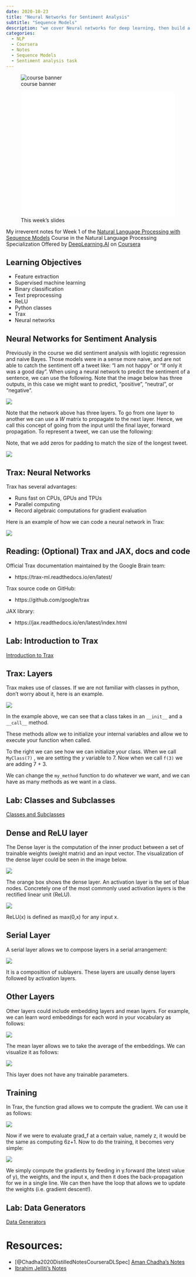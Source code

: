 ```yaml
---
date: 2020-10-23
title: "Neural Networks for Sentiment Analysis"
subtitle: "Sequence Models"
description: "we cover Neural networks for deep learning, then build a tweet classifier that places tweets into positive or negative sentiment categories, using a DNN."
categories: 
  - NLP 
  - Coursera 
  - Notes
  - Sequence Models
  - Sentiment analysis task
---
```


![course banner](/images/Course-Logo-3-3.webp){.column-margin .nolightbox}

::: {#fig-slide-deck .column-margin}
![This week's slides](slides.pdf){width="420px" height="340px" style="@page {size: 16in 9in;  margin: 0;}"  group="slides"}
:::

My irreverent notes for Week 1 of the [Natural Language Processing with Sequence Models](https://www.coursera.org/learn/sequence-models-in-nlp/home/welcome) Course in the Natural Language Processing Specialization Offered by [DeepLearning.AI](DeepLearning.AI) on [Coursera](https://www.coursera.org/)


::: {.callout-important}
## Learning Objectives

- Feature extraction
- Supervised machine learning
- Binary classification
- Text preprocessing
- ReLU
- Python classes
- Trax
- Neural networks

:::

## Neural Networks for Sentiment Analysis

Previously in the course we did sentiment analysis with logistic regression and naive Bayes. Those models were in a sense more naive, and are not able to catch the sentiment off a tweet like: "I am not happy " or "If only it was a good day". When using a neural network to predict the sentiment of a sentence, we can use the following. Note that the image below has three outputs, in this case we might want to predict, "positive", "neutral ", or "negative". 

![](img/slide01.png){.column-margin group="slides"}

Note that the network above has three layers. To go from one layer to another we can use a $W$ matrix to propagate to the next layer. Hence, we call this concept of going from the input until the final layer, forward propagation. To represent a tweet, we can use the following: 

Note, that we add zeros for padding to match the size of the longest tweet. 

![](img/slide02.png){.column-margin group="slides"}


## Trax: Neural Networks

Trax has several advantages: 

- Runs fast on CPUs, GPUs and TPUs
- Parallel computing
- Record algebraic computations for gradient evaluation

Here is an example of how we can code a neural network in Trax: 

![](img/slide03.png){.column-margin group="slides"}

## Reading: (Optional) Trax and JAX, docs and code

Official Trax documentation maintained by the Google Brain team:

- https://trax-ml.readthedocs.io/en/latest/

Trax source code on GitHub:

- https://github.com/google/trax

JAX library:

- https://jax.readthedocs.io/en/latest/index.html

## Lab: Introduction to Trax

[Introduction to Trax](lab01.qmd)

## Trax: Layers

Trax makes use of classes. If we are not familiar with classes in python, don't worry about it, here is an example. 

![](img/slide04.png){.column-margin group="slides"}


In the example above, we can see that a class takes in an `__init__` and a `__call__` method. 

These methods allow we to initialize your internal variables and allow we to execute your function when called. 

To the right we can see how we can initialize your class. When we call `MyClass(7)` , we are setting the $y$ variable to 7. Now when we call `f(3)` we are adding 7 + 3. 

We can change the `my_method` function to do whatever we want, and we can have as many methods as we want in a class.  

## Lab: Classes and Subclasses

[Classes and Subclasses](lab02.qmd)

## Dense and ReLU layer

The Dense layer is the computation of the inner product between a set of trainable weights (weight matrix) and an input vector.  The visualization of the dense layer could be seen in the image below. 

![](img/slide05.png){.column-margin group="slides"}

The orange box shows the dense layer. An activation layer is the set of blue nodes. Concretely one of the most commonly used activation layers is the rectified linear unit (ReLU).

![](img/slide06.png){.column-margin group="slides"}

ReLU(x) is defined as max(0,x) for any input x. 


## Serial Layer

A serial layer allows we to compose layers in a serial arrangement:

![](img/slide07.png){.column-margin group="slides"}

It is a composition of sublayers. These layers are usually dense layers followed by activation layers. 

## Other Layers

Other layers could include embedding layers and mean layers. For example, we can learn word embeddings for each word in your vocabulary as follows: 

![](img/slide08.png){.column-margin group="slides"}

The mean layer allows we to take the average of the embeddings. We can visualize it as follows: 

![](img/slide09.png){.column-margin group="slides"}

This layer does not have any trainable parameters. 

## Training

In Trax, the function grad allows we to compute the gradient. We can use it as follows: 

![](img/slide10.png){.column-margin group="slides"}

Now if we were to evaluate grad_f at a certain value, namely z, it would be the same as computing 6z+1.  Now to do the training, it becomes very simple: 


![](img/slide11.png){.column-margin group="slides"}


We simply compute the gradients by feeding in y.forward (the latest value of y), the weights, and the input x, and then it does the back-propagation for we in a single line. We can then have the loop that allows we to update the weights (i.e. gradient descent!).

## Lab: Data Generators

[Data Generators](lab03.qmd)

# Resources:


- [@Chadha2020DistilledNotesCourseraDLSpec] [Aman Chadha's Notes](https://aman.ai/coursera-nlp/logistic-regression/)
- [Ibrahim Jelliti's Notes](https://github.com/ibrahimjelliti/Deeplearning.ai-Natural-Language-Processing-Specialization/tree/master/3%20-%20Natural%20Language%20Processing%20with%20Sequence%20Models)
